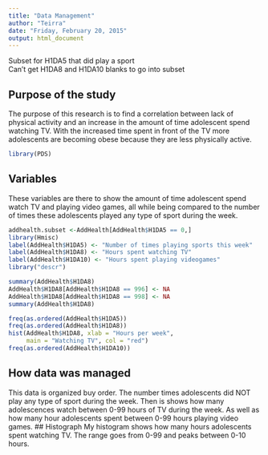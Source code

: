 ```yaml
---
title: "Data Management"
author: "Teirra"
date: "Friday, February 20, 2015"
output: html_document
---
```


Subset for H1DA5 that did play a sport    
Can't get H1DA8 and H1DA10 blanks to go into subset

## Purpose of the study
The purpose of this research is to find a correlation between lack of physical activity and an increase in the amount of time adolescent spend watching TV. With the increased time spent in front of the TV more adolescents are becoming obese because they are less physically active.

```r
library(PDS)
```
## Variables
These variables are there to show the amount of time adolescent spend watch TV and playing video games, all while being compared to the number of times these adolescents played any type of sport during the week.

```r
addhealth.subset <-AddHealth[AddHealth$H1DA5 == 0,]
library(Hmisc)
label(AddHealth$H1DA5) <- "Number of times playing sports this week"
label(AddHealth$H1DA8) <- "Hours spent watching TV"
label(AddHealth$H1DA10) <- "Hours spent playing videogames"
library("descr")

summary(AddHealth$H1DA8)
AddHealth$H1DA8[AddHealth$H1DA8 == 996] <- NA
AddHealth$H1DA8[AddHealth$H1DA8 == 998] <- NA
summary(AddHealth$H1DA8)

freq(as.ordered(AddHealth$H1DA5))
freq(as.ordered(AddHealth$H1DA8))
hist(AddHealth$H1DA8, xlab = "Hours per week", 
     main = "Watching TV", col = "red")
freq(as.ordered(AddHealth$H1DA10))

```
## How data was managed
 This data is organized buy order. The number times adolescents did NOT play any type of sport during the week. Then is shows how many adolescences watch between 0-99 hours of TV during the week. As well as how many hour adolescents spent between 0-99 hours playing video games.
## Histograph
My histogram shows how many hours adolescents spent watching TV. The range goes from 0-99 and peaks between 0-10 hours.
 